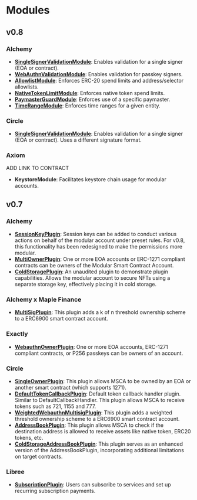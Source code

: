 # Modules

## v0.8

### Alchemy

- **[SingleSignerValidationModule](https://github.com/alchemyplatform/modular-account/blob/develop/src/modules/validation/SingleSignerValidationModule.sol)**: Enables validation for a single signer (EOA or contract).
- **[WebAuthnValidationModule](https://github.com/alchemyplatform/modular-account/blob/develop/src/modules/validation/WebAuthnValidationModule.sol)**: Enables validation for passkey signers.
- **[AllowlistModule](https://github.com/alchemyplatform/modular-account/blob/develop/src/modules/permissions/AllowlistModule.sol)**: Enforces ERC-20 spend limits and address/selector allowlists.
- **[NativeTokenLimitModule](https://github.com/alchemyplatform/modular-account/blob/develop/src/modules/permissions/NativeTokenLimitModule.sol)**: Enforces native token spend limits.
- **[PaymasterGuardModule](https://github.com/alchemyplatform/modular-account/blob/develop/src/modules/permissions/PaymasterGuardModule.sol)**: Enforces use of a specific paymaster.
- **[TimeRangeModule](https://github.com/alchemyplatform/modular-account/blob/develop/src/modules/permissions/TimeRangeModule.sol)**: Enforces time ranges for a given entity.

### Circle

- **[SingleSignerValidationModule](https://github.com/circlefin/buidl-wallet-contracts/blob/master/src/msca/6900/v0.8/modules/validation/SingleSignerValidationModule.sol)**: Enables validation for a single signer (EOA or contract). Uses a different signature format.

### Axiom

ADD LINK TO CONTRACT

- **KeystoreModule**: Facilitates keystore chain usage for modular accounts.

## v0.7

### Alchemy

- **[SessionKeyPlugin](https://github.com/alchemyplatform/modular-account/tree/v1.0.x/src/plugins/session)**: Session keys can be added to conduct various actions on behalf of the modular account under preset rules. For v0.8, this functionality has been redesigned to make the permissions more modular.
- **[MultiOwnerPlugin](https://github.com/alchemyplatform/modular-account/tree/v1.0.x/src/plugins/owner)**: One or more EOA accounts or ERC-1271 compliant contracts can be owners of the Modular Smart Contract Account.
- **[ColdStoragePlugin](https://github.com/alchemyplatform/aa-virtual-cold-storage)**: An unaudited plugin to demonstrate plugin capabilities. Allows the modular account to secure NFTs using a separate storage key, effectively placing it in cold storage.

### Alchemy x Maple Finance

- **[MultiSigPlugin](https://github.com/alchemyplatform/multisig-plugin/blob/v1.0.x/src/MultisigPlugin.sol)**: This plugin adds a k of n threshold ownership scheme to a ERC6900 smart contract account.

### Exactly

- **[WebauthnOwnerPlugin](https://github.com/exactly/webauthn-owner-plugin/blob/main/src/WebauthnOwnerPlugin.sol)**: One or more EOA accounts, ERC-1271 compliant contracts, or P256 passkeys can be owners of an account.

### Circle

- **[SingleOwnerPlugin](https://github.com/circlefin/buidl-wallet-contracts/blob/v2.1.0/src/msca/6900/v0.7/plugins/v1_0_0/acl/SingleOwnerPlugin.sol)**: This plugin allows MSCA to be owned by an EOA or another smart contract (which supports 1271).
- **[DefaultTokenCallbackPlugin](https://github.com/circlefin/buidl-wallet-contracts/blob/v2.1.0/src/msca/6900/v0.7/plugins/v1_0_0/utility/DefaultTokenCallbackPlugin.sol)**: Default token callback handler plugin. Similar to DefaultCallbackHandler. This plugin allows MSCA to receive tokens such as 721, 1155 and 777.
- **[WeightedWebauthnMultisigPlugin](https://github.com/circlefin/buidl-wallet-contracts/blob/v2.1.0/src/msca/6900/v0.7/plugins/v1_0_0/multisig/WeightedWebauthnMultisigPlugin.sol)**: This plugin adds a weighted threshold ownership scheme to a ERC6900 smart contract account.
- **[AddressBookPlugin](https://github.com/circlefin/buidl-wallet-contracts/blob/v2.1.0/src/msca/6900/v0.7/plugins/v1_0_0/addressbook/AddressBookPlugin.sol)**: This plugin allows MSCA to check if the destination address is allowed to receive assets like native token, ERC20 tokens, etc.
- **[ColdStorageAddressBookPlugin](https://github.com/circlefin/buidl-wallet-contracts/blob/v2.1.0/src/msca/6900/v0.7/plugins/v1_0_0/addressbook/ColdStorageAddressBookPlugin.sol)**: This plugin serves as an enhanced version of the AddressBookPlugin, incorporating additional limitations on target contracts.

### Libree

- **[SubscriptionPlugin](https://github.com/Libree/subscription-plugin)**: Users can subscribe to services and set up recurring subscription payments.

